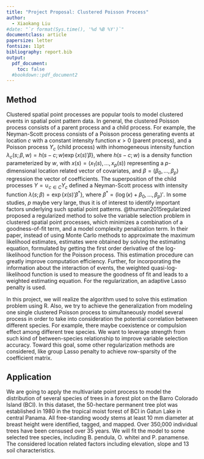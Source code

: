 ```yaml
---
title: "Project Proposal: Clustered Poisson Process" 
author:
  - Xiaokang Liu
#date: "`r format(Sys.time(), '%d %B %Y')`"
documentclass: article
papersize: letter
fontsize: 11pt
bibliography: report.bib
output:
  pdf_document:
    toc: false
  #bookdown::pdf_document2
---
```



## Method

Clustered spatial point processes are popular tools to model clustered events 
in spatial point pattern data.
<!-- such as the distribution of one species of trees in a forest. -->
In general, the clustered Poisson process consists of a parent process and a child
process. For example, the Neyman-Scott process consists of a Poisson process
generating events at location $c$ with a constant intensity function $\kappa>0$
(parent process), and a Poisson process $Y_c$ (child process) with inhomogeneous
intensity function $\lambda_c(s;\beta,w)=h(s-c;w)\exp\{x(s)'\beta\}$, where
$h(s-c;w)$ is a density function parameterized by $w$, with
$x(s)=(x_1(s),\ldots,x_p(s))$ representing a $p$-dimensional location related
vector of covariates, and $\beta=(\beta_0,\ldots,\beta_p)$ regression the vector
of coefficients. The superposition of the child processes
$Y=\cup_{c \in C} Y_c$ defined a Neyman-Scott process with intensity
function $\lambda(s;\beta)=\exp\{x(s)'\beta^*\}$, where
$\beta^*=(\log(\kappa)+\beta_0,\ldots,\beta_p)'$. In some studies,
$p$ maybe very large, thus it is of interest to identify important factors
underlying such spatial point patterns. @thurman2015regularized proposed a
regularized method to solve the variable selection problem in clustered spatial
point processes, which minimizes a combination of a goodness-of-fit term, and a
model complexity penalization term. In their paper, instead of using Monte Carlo
methods to approximate the maximum likelihood estimates, estimates were obtained
by solving the estimating equation, formulated by getting the first order
derivative of the log-likelihood function for the Poisson process. This
estimation procedure can greatly improve computation efficiency. Further, for
incorporating the information about the interaction of events, the weighted
quasi-log-likelihood function is used to measure the goodness of fit and leads
to a weighted estimating equation. For the regularization, an adaptive Lasso
penalty is used.
<!-- , which can compel some small coefficients to be exactly zero, -->
<!-- therefore conducting variable selection.  -->


In this project, we will realize the algorithm used to solve this estimation
problem using R. Also, we try to achieve the generalization from modeling one
single clustered Poisson process to simultaneously model several process
in order to take into consideration the potential correlation between
different species. For example, there maybe coexistence or compulsion
effect among different tree species. We want to leverage strength from such kind
of between-species relationship to improve variable selection accuracy.
Toward this goal, some other regularization methods are considered,
like group Lasso penalty to achieve row-sparsity of the coefficient matrix. 


## Application

We are going to apply the multivariate point process to model the distribution
of several species of trees in a forest plot on the Barro Colorado Island (BCI).
In this dataset, the 50-hectare permanent tree plot was established in 1980 in
the tropical moist forest of BCI in Gatun Lake in central Panama. All
free-standing woody stems at least 10 mm diameter at breast
height were identified, tagged, and mapped. Over 350,000 individual trees have
been censused over 35 years. We will fit the model to some selected tree
species, including B. pendula, O. whitei and P. panamense.
The considered location related factors including elevation, slope and 13 soil
characteristics. 







 















